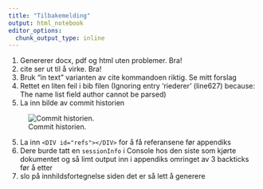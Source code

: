 ```yaml
---
title: "Tilbakemelding"
output: html_notebook
editor_options: 
  chunk_output_type: inline
---
```

1) Genererer docx, pdf og html uten problemer. Bra!
2) cite ser ut til å virke. Bra!
2) Bruk "in text" varianten av cite kommandoen riktig. Se mitt forslag
3) Rettet en liten feil i bib filen (Ignoring entry ‘riederer’ (line627) because: 
	The name list field author cannot be parsed)
4) La inn bilde av commit historien

![Commit historien.](commit-history.png)

5) La inn `<DIV id="refs"></DIV>` for å få referansene før appendiks
6) Dere burde tatt en `sessionInfo` i Console hos den siste som kjørte dokumentet og så limt output inn i appendiks omringet av 3 backticks før å etter
7) slo på innhildsfortegnelse siden det er så lett å generere
